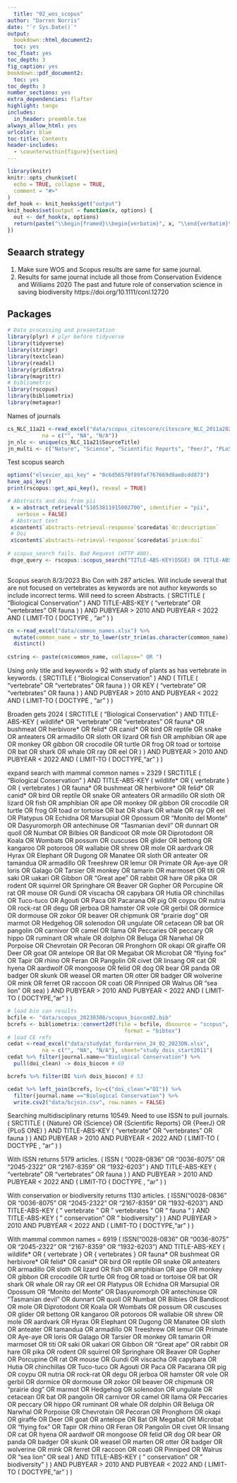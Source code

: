 ```yaml
---
  title: "02_wos_scopus"
author: "Darren Norris"
date: "`r Sys.Date()`"
output:
  bookdown::html_document2:
  toc: yes
toc_float: yes
toc_depth: 3
fig_caption: yes
bookdown::pdf_document2:
  toc: yes
toc_depth: 3
number_sections: yes
extra_dependencies: flafter
highlight: tango
includes:
  in_header: preamble.txe
always_allow_html: yes
urlcolor: blue
toc-title: Contents
header-includes:
  - \counterwithin{figure}{section}
---
```

  
```r
library(knitr)
knitr::opts_chunk$set(
  echo = TRUE, collapse = TRUE,
  comment = "#>" 
)
def_hook <- knit_hooks$get("output")
knit_hooks$set(output = function(x, options) {
  out <- def_hook(x, options)
  return(paste("\\begin{framed}\\begin{verbatim}", x, "\\end{verbatim}\\end{framed}", collapse = "\n"))
})
```

\newpage{}

## Seaarch strategy
1. Make sure WOS and Scopus results are same for same journal.
2. Results for same journal include all those from Conservation Evidence and Williams 2020 
The past and future role of conservation science in saving
biodiversity https://doi.org/10.1111/conl.12720

## Packages
```r
# Data processing and presentation
library(plyr) # plyr before tidyverse
library(tidyverse)
library(stringr)
library(textclean)
library(readxl)
library(gridExtra)
library(magrittr)
# bibliometric
library(rscopus)
library(bibliometrix)
library(metagear)


```

Names of journals
```r
cs_NLC_11a21 <-read_excel("data/scopus_citescore/citescore_NLC_2011a2021.xlsx", 
           na = c("", "NA", "N/A")) 
jn_nlc <- unique(cs_NLC_11a21$SourceTitle)
jn_multi <- c("Nature", "Science", "Scientific Reports", "PeerJ", "PLoS ONE")


```



Test scopus search 
```r
options("elsevier_api_key" = "0c6d56570f89faf767669d9ae8cdd873")
have_api_key()
print(rscopus::get_api_key(), reveal = TRUE)

# Abstracts and doi from pii
 x = abstract_retrieval("S1053811915002700", identifier = "pii",
   verbose = FALSE)
 # Abstract text
 x$content$`abstracts-retrieval-response`$coredata$`dc:description`
 # Doi
 x$content$`abstracts-retrieval-response`$coredata$`prism:doi`
 
# scopus_search fails. Bad Request (HTTP 400).
 dsge_query <- rscopus::scopus_search("TITLE-ABS-KEY(DSGE) OR TITLE-ABS-KEY(\"Dynamic Stochastic General Equilibrium\")", view = "COMPLETE")
 


```


Scopus search 8/3/2023 Bio Con with 287 articles.
Will include several that are not focused on vertebrates as keywords are not author keywords so include incorrect terms. Will need to screen Abstracts.
( SRCTITLE ( "Biological Conservation" ) AND TITLE-ABS-KEY ( "vertebrate" OR "vertebrates" OR fauna ) ) AND PUBYEAR > 2010 AND PUBYEAR < 2022 AND ( LIMIT-TO ( DOCTYPE , "ar" ) )

```r

cn <-read_excel("data/common_names.xlsx") %>% 
  mutate(common_name = str_to_lower(str_trim(as.character(common_name)))) %>% 
  distinct()
         
cstring <- paste(cn$common_name, collapse=" OR ")

```


Using only title and keywords = 92 with study of plants as has vertebrate in keywords.
( SRCTITLE ( "Biological Conservation" ) AND ( TITLE ( "vertebrate" OR "vertebrates" OR fauna ) ) OR KEY ( "vertebrate" OR "vertebrates" OR fauna ) ) AND PUBYEAR > 2010 AND PUBYEAR < 2022 AND ( LIMIT-TO ( DOCTYPE , "ar" ) )

Broaden gets 2024
( SRCTITLE ( "Biological Conservation" ) AND TITLE-ABS-KEY ( wildlife* OR "vertebrate" OR "vertebrates" OR fauna* OR bushmeat OR herbivore* OR felid* OR canid* OR bird OR reptile OR snake OR anteaters OR armadillo OR sloth OR lizard OR fish OR amphibian OR ape OR monkey OR gibbon OR crocodile OR turtle OR frog OR toad or tortoise OR bat OR shark OR whale OR ray OR eel OR ) ) AND PUBYEAR > 2010 AND PUBYEAR < 2022 AND ( LIMIT-TO ( DOCTYPE,"ar" ) )

expand search with mammal common names = 2329
( SRCTITLE ( "Biological Conservation" ) AND TITLE-ABS-KEY ( wildlife* OR { vertebrate } OR { vertebrates } OR fauna* OR bushmeat OR herbivore* OR felid* OR canid* OR bird OR reptile OR snake OR anteaters OR armadillo OR sloth OR lizard OR fish OR amphibian OR ape OR monkey OR gibbon OR crocodile OR turtle OR frog OR toad or tortoise OR bat OR shark OR whale OR ray OR eel OR Platypus OR Echidna OR Marsupial OR Opossum OR "Monito del Monte" OR Dasyuromorph OR antechinuse OR "Tasmanian devil" OR dunnart OR quoll OR Numbat OR Bilbies OR Bandicoot OR mole OR Diprotodont OR Koala OR Wombats OR possum OR cuscuses OR glider OR bettong OR kangaroo OR potoroos OR wallabie OR shrew OR mole OR aardvark OR Hyrax OR Elephant OR Dugong OR Manatee OR sloth OR anteater OR tamandua OR armadillo OR Treeshrew OR lemur OR Primate OR Aye-aye OR loris OR Galago OR Tarsier OR monkey OR tamarin OR marmoset OR titi OR saki OR uakari OR Gibbon OR "Great ape" OR rabbit OR hare OR pika OR rodent OR squirrel OR Springhare OR Beaver OR Gopher OR Porcupine OR rat OR mouse OR Gundi OR viscacha OR capybara OR Hutia OR chinchillas OR Tuco-tuco OR Agouti OR Paca OR Pacarana OR pig OR coypu OR nutria OR rock-rat OR degu OR jerboa OR hamster OR vole OR gerbil OR dormice OR dormouse OR zokor OR beaver OR chipmunk OR "prairie dog" OR marmot OR Hedgehog OR solenodon OR ungulate OR cetacean OR bat OR pangolin OR carnivor OR camel OR llama OR Peccaries OR peccary OR hippo OR ruminant OR whale OR dolphin OR Beluga OR Narwhal OR Porpoise OR Chevrotain OR Pecoran OR Pronghorn OR okapi OR giraffe OR Deer OR goat OR antelope OR Bat OR Megabat OR Microbat OR "flying fox" OR Tapir OR rhino OR Feran OR Pangolin OR civet OR linsang OR cat OR hyena OR aardwolf OR mongoose OR felid OR dog OR bear OR panda OR badger OR skunk OR weasel OR marten OR otter OR badger OR wolverine OR mink OR ferret OR raccoon OR coati OR Pinniped OR Walrus OR "sea lion" OR sea) ) AND PUBYEAR > 2010 AND PUBYEAR < 2022 AND ( LIMIT-TO ( DOCTYPE,"ar" ) )

```r
# load bio con results
bcfile <- "data/scopus_20230308/scopus_biocon02.bib"
bcrefs <- bibliometrix::convert2df(file = bcfile, dbsource = "scopus", 
                                     format = "bibtex") 
# load CE refs
cedat <-read_excel("data/studydat_fordarrenn_24_02_2023DN.xlsx", 
           na = c("", "NA", "N/A"), sheet="study_dois_start2011")
cedat %>% filter(journal.name=="Biological Conservation") %>% 
  pull(doi_clean) -> dois_biocon # 69

bcrefs %>% filter(DI %in% dois_biocon) # 53

cedat %>% left_join(bcrefs, by=c("doi_clean"="DI")) %>% 
  filter(journal.name =="Biological Conservation") %>% 
  write.csv2("data/bcjoin.csv", row.names = FALSE)
```



Searching multidisciplinary returns 10549. Need to use ISSN to pull journals.
( SRCTITLE ( {Nature} OR {Science} OR {Scientific Reports} OR {PeerJ} OR {PLoS ONE} ) AND TITLE-ABS-KEY ( "vertebrate" OR "vertebrates" OR fauna ) ) AND PUBYEAR > 2010 AND PUBYEAR < 2022 AND ( LIMIT-TO ( DOCTYPE , "ar" ) )

With ISSN returns 5179 articles.
( ISSN ( "0028-0836" OR "0036-8075" OR "2045-2322" OR "2167-8359" OR "1932-6203" ) AND TITLE-ABS-KEY ( "vertebrate" OR "vertebrates" OR fauna ) ) AND PUBYEAR > 2010 AND PUBYEAR < 2022 AND ( LIMIT-TO ( DOCTYPE , "ar" ) )

With conservation or biodiversity returns 1130 articles.
( ISSN("0028-0836" OR "0036-8075" OR "2045-2322" OR "2167-8359" OR "1932-6203") AND TITLE-ABS-KEY ( " vertebrate " OR " vertebrates " OR " fauna " ) AND TITLE-ABS-KEY ( " conservation" OR " biodiversity" ) ) AND PUBYEAR > 2010 AND PUBYEAR < 2022 AND ( LIMIT-TO ( DOCTYPE,"ar" ) )

With mammal common names = 6919
( ISSN("0028-0836" OR "0036-8075" OR "2045-2322" OR "2167-8359" OR "1932-6203") AND TITLE-ABS-KEY ( wildlife* OR { vertebrate } OR { vertebrates } OR fauna* OR bushmeat OR herbivore* OR felid* OR canid* OR bird OR reptile OR snake OR anteaters OR armadillo OR sloth OR lizard OR fish OR amphibian OR ape OR monkey OR gibbon OR crocodile OR turtle OR frog OR toad or tortoise OR bat OR shark OR whale OR ray OR eel OR Platypus OR Echidna OR Marsupial OR Opossum OR "Monito del Monte" OR Dasyuromorph OR antechinuse OR "Tasmanian devil" OR dunnart OR quoll OR Numbat OR Bilbies OR Bandicoot OR mole OR Diprotodont OR Koala OR Wombats OR possum OR cuscuses OR glider OR bettong OR kangaroo OR potoroos OR wallabie OR shrew OR mole OR aardvark OR Hyrax OR Elephant OR Dugong OR Manatee OR sloth OR anteater OR tamandua OR armadillo OR Treeshrew OR lemur OR Primate OR Aye-aye OR loris OR Galago OR Tarsier OR monkey OR tamarin OR marmoset OR titi OR saki OR uakari OR Gibbon OR "Great ape" OR rabbit OR hare OR pika OR rodent OR squirrel OR Springhare OR Beaver OR Gopher OR Porcupine OR rat OR mouse OR Gundi OR viscacha OR capybara OR Hutia OR chinchillas OR Tuco-tuco OR Agouti OR Paca OR Pacarana OR pig OR coypu OR nutria OR rock-rat OR degu OR jerboa OR hamster OR vole OR gerbil OR dormice OR dormouse OR zokor OR beaver OR chipmunk OR "prairie dog" OR marmot OR Hedgehog OR solenodon OR ungulate OR cetacean OR bat OR pangolin OR carnivor OR camel OR llama OR Peccaries OR peccary OR hippo OR ruminant OR whale OR dolphin OR Beluga OR Narwhal OR Porpoise OR Chevrotain OR Pecoran OR Pronghorn OR okapi OR giraffe OR Deer OR goat OR antelope OR Bat OR Megabat OR Microbat OR "flying fox" OR Tapir OR rhino OR Feran OR Pangolin OR civet OR linsang OR cat OR hyena OR aardwolf OR mongoose OR felid OR dog OR bear OR panda OR badger OR skunk OR weasel OR marten OR otter OR badger OR wolverine OR mink OR ferret OR raccoon OR coati OR Pinniped OR Walrus OR "sea lion" OR seal ) AND TITLE-ABS-KEY ( " conservation" OR " biodiversity" ) ) AND PUBYEAR > 2010 AND PUBYEAR < 2022 AND ( LIMIT-TO ( DOCTYPE,"ar" ) )